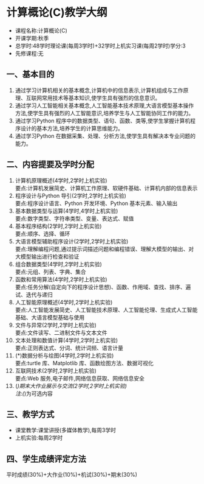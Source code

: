 # 计算概论(C)教学大纲

* 课程名称:计算概论(C)  
* 开课学期:秋季  
* 总学时:48学时理论课(每周3学时)+32学时上机实习课(每周2学时)学分:3  
* 先修课程:无  

## 一、基本目的

1. 通过学习计算机相关的基本概念,计算机中的信息表示,计算机组成与工作原理、互联网常用技术等基本知识,使学生具有强烈的信息意识。  
2. 通过学习人工智能相关基本概念,人工智能基本技术原理,大语言模型基本操作方法,使学生具有强烈的人工智能意识,培养学生与人工智能协同工作的能力。  
3. 通过学习Python 程序中的数据类型、语句、函数、类等,使学生掌握计算机程序设计的基本方法,培养学生的计算思维能力。  
4. 通过学习Python 在数据采集、处理、分析方法,使学生具有解决本专业问题的能力。  

## 二、内容提要及学时分配

1. 计算机原理概述(4学时,2学时上机实验)  
要点:计算机发展简史、计算机工作原理、软硬件基础、计算机内部的信息表示
2. 程序设计与Python 导引(2学时,2学时上机实验)  
要点:程序设计语言、Python 开发环境、Python 基本元素、输入输出
3. 基本数据类型与运算(4学时,4学时上机实验)  
要点:数字类型、字符串类型、变量、表达式、赋值
4. 基本程序结构(2学时,2学时上机实验)  
要点:顺序、选择、循环
5. 大语言模型辅助程序设计(2学时,2学时上机实验)  
要点:理解编程问题,通过提示词描述问题和编程错误、理解大模型的输出、对大模型输出进行检查和验证
6. 组合数据类型(4学时,2学时上机实验)  
要点:元组、列表、字典、集合
7. 函数和常用算法(4学时,2学时上机实验)  
要点:任务分解(自定向下的程序设计思想)、函数、作用域、查找、排序、遍试、迭代与递归
8. 人工智能原理概述(4学时,2学时上机实验)  
要点:人工智能发展简史、人工智能技术原理、人工智能伦理、生成式人工智能基础、大语言模型基础与使用
9. 文件与异常(2学时,2学时上机实验)  
要点:文件读写、二进制文件与文本文件
10. 文本处理和数值计算(4学时,2学时上机实验)  
要点:正则表达式、分词、统计词频、语言计量
11. (*)数据分析与绘图(4学时,2学时上机实验)  
要点:turtle 库、Matplotlib 库、函数绘图方法、数据可视化
12. 互联网技术(2学时,2学时上机实验)  
要点:Web 服务,电子邮件,网络信息获取、网络信息安全
13. (*)期末大作业展示与交流(2学时,2学时上机实验)  
注:(*)为可选内容

## 三、教学方式

* 课堂教学:课堂讲授(多媒体教学),每周3学时  
* 上机实验:每周2学时  

## 四、学生成绩评定方法

平时成绩(30%)+大作业(10%)+机试(30%)+期末(30%)  